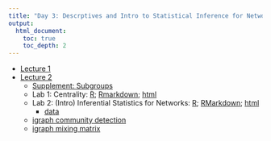 ```yaml
---
title: "Day 3: Descrptives and Intro to Statistical Inference for Networks"
output:
  html_document:
    toc: true
    toc_depth: 2
---
```


- [Lecture 1](Lec/Almquist_Tutorial3_Part1.pdf)
- [Lecture 2](Lec/Almquist_Tutorial3_Part2.pdf)
    - [Supplement: Subgroups](Lec/Subgroups.html)
    - Lab 1: Centrality: [R](Labs/Lab3/lab3_statnet.R); [Rmarkdown](Labs/Lab3/lab3_statnet.Rmd); [html](Labs/Lab3/lab3_statnet.html)
    - Lab 2: (Intro) Inferential Statistics for Networks: [R](Labs/Lab3/Statnet_Lab3_InferentialStats.R); [RMarkdown](Labs/Lab3/Statnet_Lab3_InferentialStats.Rmd); [html](Labs/Lab3/Statnet_Lab3_InferentialStats.html)
      - [data](Labs/Lab3/coord.Rda)
    - [igraph community detection](Labs/Lab3/igraph_community.R)
    - [igraph mixing matrix](Labs/Lab3/igraph_community.R)
